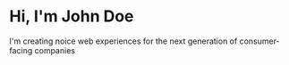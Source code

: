 # Hi, I'm John Doe

I'm creating noice web experiences for the next generation of consumer-facing companies
